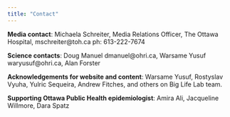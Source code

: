 ```yaml
---
title: "Contact"
---
```


**Media contact**: Michaela Schreiter, Media Relations Officer, The Ottawa Hospital, mschreiter@toh.ca ph: 613-222-7674 

**Science contacts**: Doug Manuel dmanuel@ohri.ca, Warsame Yusuf waryusuf@ohri.ca, Alan Forster 

**Acknowledgements for website and content**: Warsame Yusuf, Rostyslav Vyuha, Yulric Sequeira, Andrew Fitches, and others on Big Life Lab team.

**Supporting Ottawa Public Health epidemiologist**: Amira Ali, Jacqueline Willmore, Dara Spatz

